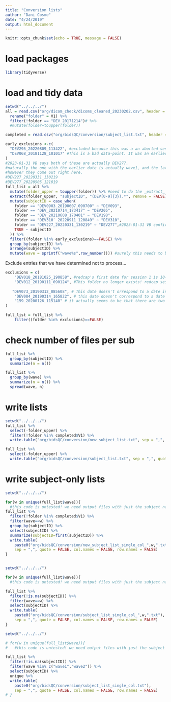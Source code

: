 ```yaml
---
title: "Conversion lists"
author: "Dani Cosme"
date: "4/24/2019"
output: html_document
---
```


```r
knitr::opts_chunk$set(echo = TRUE, message = FALSE)
```

# load packages
```r
library(tidyverse)
```

# load and tidy data
```r
setwd("../../../")
all = read.csv("org/dicom_check/dicoms_cleaned_20230202.csv", header = FALSE) %>%
  rename("folder" = V1) %>%
  filter(!folder == "DEV_20171214")# %>%
  #mutate(folder=toupper(folder))

completed = read.csv("org/bidsQC/conversion/subject_list.txt", header = FALSE)

early_exclusions <-c(
  "DEV295_20220809_113422", #excluded because this was a an aborted session replaced by a later, better one
  "DEV068_20181128_101017" #This is a bad data-point. It was an earlier subject who has been excluded. The ID has been re-used for a later subject who is included. Personal communication between BJS and VB 2023-05-05.
)
#2023-01-31 VB says both of these are actually DEV277. 
#naturally the one with the earlier date is actually wave1, and the later one is wave2 (and needs to be corrected as such)
#however they come out right here.
#DEV227_20220331_130219
#DEV277_20220505_121019
full_list = all %>%
  mutate(folder_upper = toupper(folder)) %>% #need to do the _extract_ case-invariant, but still retain the case-sensitive folder names
  extract(folder_upper, "subjectID", "(DEV[0-9]{3}).*", remove = FALSE) %>%
  mutate(subjectID = case_when(
    folder == "DEV0903_20190607_090700" ~ "DEV093",
    folder == "DEV_20210714_173417" ~ "DEV205",
    folder == "DEV_20210608_170401" ~ "DEV198",
    folder == "DEV310`_20220911_120849" ~ "DEV310",
    folder == "DEV227_20220331_130219" ~ "DEV277",#2023-01-31 VB confirms this is 
    TRUE ~ subjectID
  )) %>%
  filter((folder %in% early_exclusions)==FALSE) %>%
  group_by(subjectID) %>%
  arrange(subjectID) %>%
  mutate(wave = sprintf("wave%s",row_number())) #surely this needs to be arranged in a certain way
```

Exclude entries that we have determined not to process...
```r
exclusions = c(
    "DEV018_20181025_190858", #redcap's first date for session 1 is 10-09-2018, followed by 10-17-2018, 11-21-2018; the latter two have corresponding LCNI scans. So 20181025 is an odd date. but possibly a re-do of 11-21-2018?
    "DEV012_20190111_090124", #This folder no longer exists! redcap session 0: 2018-05-30, session 1: 2018-06-26, session 2: 2018-08-06. Session 4 is on 01-11-2019.
    
   "DEV073_20190312_085608", # This date doesn't orrespond to a date in redcap. Redcap sessions seem to be 03-05-2019; 03-07-2019; 04-12-2019. 20190312 doesn't match any of these. We have DEV073_20190307_090744 and DEV073_20190412_085554.
    "DEV084_20190314_165822", # this date doesn't correspond to a date in redcap, however it is one day after this subject's session 0. LCNI dates are DEV084_20190422_153353 and DEV084_20190321_163436 so...we are not actually excluding anything in the dataset!
    "159_20200126_115140" # it actually seems to be that there are two separate folders from LCNI for DEV159 on 20200126. I assume they’re duplicates, one with bad naming structure and one with it corrected. So the code above which excludes the folder with the wrong naming structure is correct.
)

full_list = full_list %>%
    filter((folder %in% exclusions)==FALSE)

```

# check number of files per sub
```r
full_list %>%
  group_by(subjectID) %>%
  summarize(n = n())

full_list %>%
  group_by(wave) %>%
  summarize(n = n()) %>%
  spread(wave, n)
```

# write lists
```r
setwd("../../../")
full_list %>%
  select(-folder_upper) %>%
  filter(!folder %in% completed$V1) %>%
  write.table("org/bidsQC/conversion/new_subject_list.txt", sep = ",", quote = FALSE, col.names = FALSE, row.names = FALSE)

full_list %>%
  select(-folder_upper) %>%
  write.table("org/bidsQC/conversion/subject_list.txt", sep = ",", quote = FALSE, col.names = FALSE, row.names = FALSE)
```
# write subject-only lists

```r

setwd("../../../")

for(w in unique(full_list$wave)){
  #this code is untested! we need output files with just the subject names in them. this is what these do.
full_list %>%
  filter(!folder %in% completed$V1) %>%
  filter(wave==w) %>%
  group_by(subjectID) %>%
  select(subjectID) %>%
  summarize(subjectID=first(subjectID)) %>%
  write.table(
    paste0("org/bidsQC/conversion/new_subject_list_single_col_",w,".txt"),
    sep = ",", quote = FALSE, col.names = FALSE, row.names = FALSE)
}



```


```r

setwd("../../../")

for(w in unique(full_list$wave)){
  #this code is untested! we need output files with just the subject names in them. this is what these do.

full_list %>%
  filter(!is.na(subjectID)) %>%
  filter(wave==w) %>%
  select(subjectID) %>%
  write.table(
    paste0("org/bidsQC/conversion/subject_list_single_col_",w,".txt"),
    sep = ",", quote = FALSE, col.names = FALSE, row.names = FALSE)
}

```




```r

setwd("../../../")

# for(w in unique(full_list$wave)){
#   #this code is untested! we need output files with just the subject names in them. this is what these do.

full_list %>%
  filter(!is.na(subjectID)) %>%
  filter(wave %in% c("wave1","wave2")) %>%
  select(subjectID) %>%
  unique %>%
  write.table(
    paste0("org/bidsQC/conversion/subject_list_single_col.txt"),
    sep = ",", quote = FALSE, col.names = FALSE, row.names = FALSE)
# }

```

